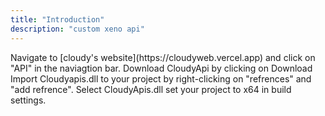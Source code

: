 ```yaml
---
title: "Introduction"
description: "custom xeno api"
---
```


<Steps>
  <Step title="Step 1">
    Navigate to [cloudy's website](https://cloudyweb.vercel.app) and click on "API" in the naviagtion bar.
  </Step>

  <Step title="Step 2">
    Download CloudyApi by clicking on Download
  </Step>

  <Step title="Step 3">
    Import Cloudyapis.dll to your project by right-clicking on "refrences" and "add refrence".
  </Step>

  <Step title="Step 4">
    Select CloudyApis.dll
  </Step>

  <Step title="Step 5">
    set your project to x64 in build settings.
  </Step>
</Steps>